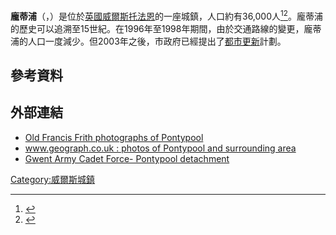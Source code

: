 {{infobox UK place
|country = 威爾斯
|coordinates   = {{coord|51.703|-03.041|display=inline,title}}
|official_name = Pontypool
|welsh_name                  = Pont-y-pŵl
|unitary_wales = [[托法恩|托法恩]]
|lieutenancy_wales = [[格溫特郡|格溫特郡]]
| static_image_name= Crane Street, Pontypool - geograph.org.uk - 357790.jpg
| static_image_caption= Crane Street, Pontypool
|constituency_westminster = [[托法恩_(英國國會選區)|托法恩]] 
|constituency_welsh_assembly=  [[Torfaen_(Assembly_constituency)|Torfaen]]
|historic_county = [[Monmouthshire_(historic)|Monmouthshire]]
|post_town = PONTYPOOL
|postcode_district = NP4
|postcode_area =  NP
|dial_code = 01495
|os_grid_reference = SO285005
|population = 28,970
 }}
'''龐蒂浦'''（{{lang-en|Pontypool}}，{{lang-cy|Pont-y-pŵl}}）是位於[[英國|英國]][[威爾斯|威爾斯]][[托法恩|托法恩]]的一座城鎮，人口約有36,000人<ref>{{cite web |url=http://www.geograph.org.uk/photo/60045 |title=Cwm Lickey, Pontypool:: OS grid ST2698 at Geograph |publisher=Geograph.org.uk |date= |accessdate=2013-07-15 |archive-date=2018-12-26 |archive-url=https://web.archive.org/web/20181226201255/http://www.geograph.org.uk/photo/60045 |dead-url=no }}</ref><ref>{{cite web |url=http://www.geograph.org.uk/photo/60046 |title=Cwm Lickey, Pontypool:: OS grid ST2698 at Geograph |publisher=Geograph.org.uk |date= |accessdate=2013-07-15 |archive-date=2018-12-26 |archive-url=https://web.archive.org/web/20181226201252/http://www.geograph.org.uk/photo/60046 |dead-url=no }}</ref>。龐蒂浦的歷史可以追溯至15世紀。在1996年至1998年期間，由於交通路線的變更，龐蒂浦的人口一度減少。但2003年之後，市政府已經提出了[[都市更新|都市更新]]計劃。

==參考資料==
{{Reflist}}

==外部連結==
* [http://www.francisfrith.com/search/wales/gwent/pontypool/photos/pontypool_photos.htm Old Francis Frith photographs of Pontypool]{{dead link|date=2018年2月 |bot=InternetArchiveBot |fix-attempted=yes }}
* [http://www.geograph.org.uk/search.php?i=3028624 www.geograph.co.uk : photos of Pontypool and surrounding area]
* [https://web.archive.org/web/20080511173449/http://www.gwentacf.ik.com/ Gwent Army Cadet Force- Pontypool detachment ]
[[Category:威爾斯城鎮|Category:威爾斯城鎮]]